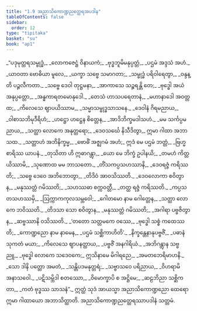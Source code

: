 ```yaml
---
title: "1.9 အညာသိကောဏ္ဍညတ္ထေရအပဒါန"
tableOfContents: false
sidebar:
  order: 12
type: "tipitaka"
basket: "su"
book: "ap1"
---
```



<DynamicBreadcrumb />

<Division number="596" book="ap1">

<Paragraph number="616" type="verses" book="ap1">
_“ပဒုမုတ္တရသမ္ဗုဒ္ဓံ,_  
_လောကဇေဋ္ဌံ ဝိနာယကံ;_  
_ဗုဒ္ဓဘူမိမနုပ္ပတ္တံ,_  
_ပဌမံ အဒ္ဒသံ အဟံ._  

</Paragraph>

</Division>
<Division number="597" book="ap1">

<Paragraph number="617" type="verses" book="ap1">
_ယာဝတာ ဗောဓိယာ မူလေ,_  
_ယက္ခာ သဗ္ဗေ သမာဂတာ;_  
_သမ္ဗုဒ္ဓံ ပရိဝါရေတွာ,_  
_ဝန္ဒန္တိ ပဉ္ဇလီကတာ._  

</Paragraph>

</Division>
<Division number="598" book="ap1">

<Paragraph number="618" type="verses" book="ap1">
_သဗ္ဗေ ဒေဝါ တုဋ္ဌမနာ,_  
_အာကာသေ သဉ္စရန္တိ တေ;_  
_ဗုဒ္ဓေါ အယံ အနုပ္ပတ္တော,_  
_အန္ဓကာရတမောနုဒေါ._  

</Paragraph>

</Division>
<Division number="599" book="ap1">

<Paragraph number="619" type="verses" book="ap1">
_တေသံ ဟာသပရေတာနံ,_  
_မဟာနာဒေါ အဝတ္တထ;_  
_ကိလေသေ ဈာပယိဿာမ,_  
_သမ္မာသမ္ဗုဒ္ဓသာသနေ._  

</Paragraph>

</Division>
<Division number="600" book="ap1">

<Paragraph number="620" type="verses" book="ap1">
_ဒေဝါနံ ဂိရမညာယ,_  
_ဝါစာသဘိမုဒီရိဟံ;_  
_ဟဋ္ဌော ဟဋ္ဌေန စိတ္တေန,_  
_အာဒိဘိက္ခမဒါသဟံ._  

</Paragraph>

</Division>
<Division number="601" book="ap1">

<Paragraph number="621" type="verses" book="ap1">
_မမ သင်္ကပ္ပမညာယ,_  
_သတ္ထာ လောကေ အနုတ္တရော;_  
_ဒေဝသင်္ဃေ နိသီဒိတွာ,_  
ဣမာ ဂါထာ အဘာသထ._  

</Paragraph>

</Division>
<Division number="602" book="ap1">

<Paragraph number="622" type="verses" book="ap1">
_သတ္တာဟံ အဘိနိက္ခမ္မ,_  
_ဗောဓိံ အဇ္ဈဂမံ အဟံ;_  
ဣဒံ မေ ပဌမံ ဘတ္တံ,_  
_ဗြဟ္မစာရိဿ ယာပနံ._  

</Paragraph>

</Division>
<Division number="603" book="ap1">

<Paragraph number="623" type="verses" book="ap1">
_တုသိတာ ဟိ ဣဓာဂန္တွာ,_  
_ယော မေ ဘိက္ခံ ဥပါနယိ;_  
_တမဟံ ကိတ္တယိဿာမိ,_  
_သုဏောထ မမ ဘာသတော._  

</Paragraph>

</Division>
<Division number="604" book="ap1">

<Paragraph number="624" type="verses" book="ap1">
_တိံသကပ္ပသဟဿာနိ,_  
_ဒေဝရဇ္ဇံ ကရိဿတိ;_  
_သဗ္ဗေ ဒေဝေ အဘိဘောတွာ,_  
_တိဒိဝံ အာဝသိဿတိ._  

</Paragraph>

</Division>
<Division number="605" book="ap1">

<Paragraph number="625" type="verses" book="ap1">
_ဒေဝလောကာ စဝိတွာန,_  
_မနုဿတ္တံ ဂမိဿတိ;_  
_သဟဿဓာ စက္ကဝတ္တီ,_  
_တတ္ထ ရဇ္ဇံ ကရိဿတိ._  

</Paragraph>

</Division>
<Division number="606" book="ap1">

<Paragraph number="626" type="verses" book="ap1">
_ကပ္ပသတသဟဿမှိ,_  
_ဩက္ကာကကုလသမ္ဘဝေါ;_  
_ဂေါတမော နာမ ဂေါတ္တေန,_  
_သတ္ထာ လောကေ ဘဝိဿတိ._  

</Paragraph>

</Division>
<Division number="607" book="ap1">

<Paragraph number="627" type="verses" book="ap1">
_တိဒသာ သော စဝိတွာန,_  
_မနုဿတ္တံ ဂမိဿတိ;_  
_အဂါရာ ပဗ္ဗဇိတွာန,_  
_ဆဗ္ဗဿာနိ ဝသိဿတိ._  

</Paragraph>

</Division>
<Division number="608" book="ap1">

<Paragraph number="628" type="verses" book="ap1">
_‘တတော သတ္တမကေ ဝဿေ,_  
_ဗုဒ္ဓေါ သစ္စံ ကထေဿတိ;_  
_ကောဏ္ဍညော နာမ နာမေန,_  
_ပဌမံ သစ္ဆိကာဟိတိ’._  

</Paragraph>

</Division>
<Division number="609" book="ap1">

<Paragraph number="629" type="verses" book="ap1">
_နိက္ခန္တေနာနုပဗ္ဗဇိံ,_  
_ပဓာနံ သုကတံ မယာ;_  
_ကိလေသေ ဈာပနတ္ထာယ,_  
_ပဗ္ဗဇိံ အနဂါရိယံ._  

</Paragraph>

</Division>
<Division number="610" book="ap1">

<Paragraph number="630" type="verses" book="ap1">
_အဘိဂန္တွာန သဗ္ဗညူ,_  
_ဗုဒ္ဓေါ လောကေ သဒေဝကေ;_  
ဣသိနာမေ မိဂါရညေ,_  
_အမတဘေရိမာဟနိ._  

</Paragraph>

</Division>
<Division number="611" book="ap1">

<Paragraph number="631" type="verses" book="ap1">
_သော ဒါနိ ပတ္တော အမတံ,_  
_သန္တိပဒမနုတ္တရံ;_  
_သဗ္ဗာသဝေ ပရိညာယ,_  
_ဝိဟရာမိ အနာသဝေါ._  

</Paragraph>

</Division>
<Division number="612" book="ap1">

<Paragraph number="632" type="verses" book="ap1">
_ပဋိသမ္ဘိဒါ စတဿော,_  
_ဝိမောက္ခာပိ စ အဋ္ဌိမေ;_  
_ဆဠဘိညာ သစ္ဆိကတာ,_  
_ကတံ ဗုဒ္ဓဿ သာသနံ”._  

</Paragraph>

<Paragraph number="633" book="ap1">
ဣတ္ထံ သုဒံ အာယသ္မာ အညာသိကောဏ္ဍညော ထေရော ဣမာ ဂါထာယော အဘာသိတ္ထာတိ.

</Paragraph>
</Division>

<Paragraph number="634" type="center" book="ap1">
အညာသိကောဏ္ဍညတ္ထေရဿာပဒါနံ သတ္တမံ.
</Paragraph>